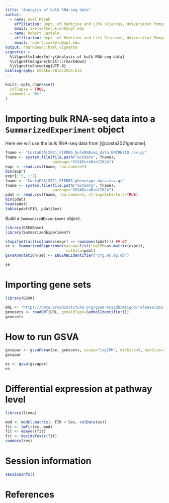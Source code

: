 ```yaml
---
title: "Analysis of bulk RNA-seq data"
author:
  - name: Axel Klenk
    affiliation: Dept. of Medicine and Life Sciences, Universitat Pompeu Fabra, Barcelona
    email: axelvolker.klenk@upf.edu
  - name: Robert Castelo
    affiliation: Dept. of Medicine and Life Sciences, Universitat Pompeu Fabra, Barcelona
    email: robert.castelo@upf.edu
output: rmarkdown::html_vignette
vignette: >
  %\VignetteIndexEntry{Analysis of bulk RNA-seq data}
  %\VignetteEngine{knitr::rmarkdown}
  %\VignetteEncoding{UTF-8}
bibliography: GSVAEuroBioC2024.bib
---
```



```r
knitr::opts_chunk$set(
  collapse = TRUE,
  comment = "#>"
)
```

# Importing bulk RNA-seq data into a `SummarizedExperiment` object

Here we will use the bulk RNA-seq data from [@costa2021genome].

```r
fname <- "CostaEtAl2021_FIRDBS_bulkRNAseq_data_ENTREZID.csv.gz"
fname <- system.file(file.path("extdata", fname),
                     package="GSVAEuroBioC2024")
expr <- read.csv(fname, row.names=1)
dim(expr)
expr[1:5, 1:7]
fname <- "CostaEtAl2021_FIRDBS_phenotype_data.csv.gz"
fname <- system.file(file.path("extdata", fname),
                     package="GSVAEuroBioC2024")
pdat <- read.csv(fname, row.names=1, stringsAsFactors=TRUE)
dim(pdat)
head(pdat)
table(pdat$FIR, pdat$Sex)
```

Build a `SummarizedExperiment` object.

```r
library(GSEABase)
library(SummarizedExperiment)

stopifnot(all(colnames(expr) == rownames(pdat))) ## QC
se <- SummarizedExperiment(assay=list(logCPM=as.matrix(expr)),
                           colData=pdat)
gsvaAnnotation(se) <- ENSEMBLIdentifier("org.Hs.eg.db")

se
```

# Importing gene sets

```r
library(GSVA)

URL <- "https://data.broadinstitute.org/gsea-msigdb/msigdb/release/2023.2.Hs/c7.immunesigdb.v2023.2.Hs.symbols.gmt"
genesets <- readGMT(URL, geneIdType=SymbolIdentifier())
genesets
```

# How to run GSVA

```r
gsvapar <- gsvaParam(se, genesets, assay="logCPM", minSize=5, maxSize=300)
gsvapar
```

```r
es <- gsva(gsvapar)
es
```

# Differential expression at pathway level

```r
library(limma)

mod <- model.matrix(~ FIR + Sex, colData(es))
fit <- lmFit(es, mod)
fit <- eBayes(fit)
fit <- decideTests(fit)
summary(res)
```

# Session information

```r
sessionInfo()
```

# References
